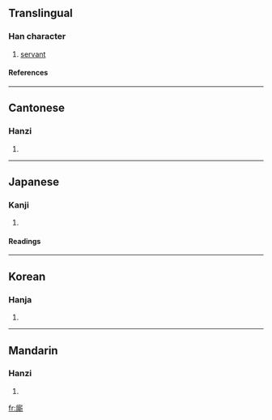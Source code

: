 {{see|厮}}

==Translingual==
===Han character===
{{Han char|rn=53|rad=广|as=12|sn=15|four=0022<sub>1</sub>|canj=戈廿金中 (ITCL)}}
# [[servant]]
====References====
{{Han ref|kx=0350.260|dkj=09487|dj=0661.270|hdz=20900.120|uh=5EDD|ud=24285|bh=BC72|bd=48242}}
----
==Cantonese==
===Hanzi===
{{yue-hanzi|jyut=|y=si1}}
# {{defn|Cantonese}}
----
==Japanese==
===Kanji===
{{ja-kanji|grade=|rs=广12}}
# {{defn|Japanese}} 
====Readings====
{{ja-readings|on=[[し]] (shi)|kun=[[こもの]] (komono)}}
----
==Korean==
===Hanja===
{{ko-hanja|hangeul=시|rv=si|mr=si}}
# {{defn|Korean}}
----
==Mandarin==
===Hanzi===
{{cmn-hanzi|sim=厮|pin=[[sī]] ([[si1]])|wg=ssu<sup>1</sup>}}
# {{defn|Mandarin}}

[[fr:廝]]